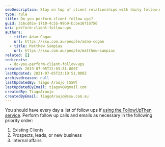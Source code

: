 ```yaml
---
seoDescription: Stay on top of client relationships with daily follow-ups prioritized by existing clients, prospects, and internal affairs.
type: rule
title: Do you perform client follow ups?
guid: 316cd02e-1710-4c5b-99b9-bcbe16710756
uri: perform-client-follow-ups
authors:
  - title: Adam Cogan
    url: https://ssw.com.au/people/adam-cogan
  - title: Matthew Sampias
    url: https://ssw.com.au/people/matthew-sampias
related: []
redirects:
  - do-you-perform-client-follow-ups
created: 2019-07-05T22:03:31.000Z
lastUpdated: 2021-07-05T23:19:51.000Z
archivedreason: null
lastUpdatedBy: Tiago Araújo [SSW]
lastUpdatedByEmail: tiagov8@gmail.com
createdBy: TiagoAraujo
createdByEmail: TiagoAraujo@ssw.com.au
---
```


You should have every day a list of follow ups if [using the FollowUpThen service](/do-you-follow-up-emails-effectively). Perform follow up calls and emails as necessary in the following priority order:
1. Existing Clients
2. Prospects, leads, or new business
3. Internal affairs